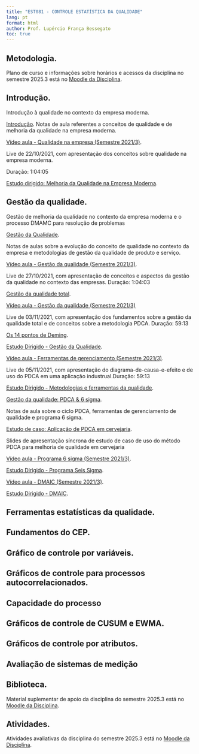 ```yaml
---
title: "EST081 - CONTROLE ESTATÍSTICA DA QUALIDADE"
lang: pt
format: html
author: Prof. Lupércio França Bessegato
toc: true
---
```


## Metodologia.

Plano de curso e informações sobre horários e acessos da disciplina no semestre 2025.3 está no [Moodle da Disciplina](https://ead.ufjf.br/){target="_blank" rel="noopener noreferrer"}.

## Introdução.

Introdução à qualidade no contexto da empresa moderna.

[Introdução](../EST081/01_introducao_2020.pdf){target="_blank" rel="noopener noreferrer"}. Notas de aula referentes a conceitos de qualidade e de melhoria da qualidade na empresa moderna.

[Vídeo aula - Qualidade na empresa (Semestre 2021/3)](https://drive.google.com/file/d/1n-8UPAgjUmyTyIzPtvjC_f_W-m7TXON3/view?usp=sharing){target="_blank" rel="noopener noreferrer"}.

Live de 22/10/2021, com apresentação dos conceitos sobre qualidade na empresa moderna.

Duração: 1:04:05

[Estudo dirigido: Melhoria da Qualidade na Empresa Moderna](../EST081/EST081-2024.3-A_%20Estudo%20dirigido_%20Melhoria%20da%20Qualidade%20na%20Empresa%20Moderna.pdf){target="_blank" rel="noopener noreferrer"}.

## Gestão da qualidade.
Gestão de melhoria da qualidade no contexto da empresa moderna e o processo DMAMC para resolução de problemas

[Gestão da Qualidade](../EST081/02.1_gestao.pdf){target="_blank" rel="noopener noreferrer"}.

Notas de aulas sobre a evolução do conceito de qualidade no contexto da empresa e metodologias de gestão da qualidade de produto e serviço.

[Vídeo aula - Gestão da qualidade (Semestre 2021/3)](https://drive.google.com/file/d/1WgDQbYn2ICJec2snApBOCESewqyD6LYb/view?usp=sharing){target="_blank" rel="noopener noreferrer"}.

Live de 27/10/2021, com apresentação de conceitos e aspectos da gestão da qualidade no contexto das empresas. Duração: 1:04:03


[Gestão da qualidade total](../EST081/cep_Leitura_02_qualidade_total.pdf){target="_blank" rel="noopener noreferrer"}.

[Vídeo aula - Gestão da qualidade (Semestre 2021/3)](https://drive.google.com/file/d/1Ak2TPRW3guHzrY7QLkUlEkzyHHOPW-a0/view?usp=sharing)

Live de 03/11/2021, com apresentação dos fundamentos sobre a gestão da qualidade total e de conceitos sobre a metodologia PDCA. Duração: 59:13


[Os 14 pontos de Deming](../EST081/cep_Leitura_01_Deming.pdf){target="_blank" rel="noopener noreferrer"}.

[Estudo Dirigido - Gestão da Qualidade](../EST081/EST081-2024.3-A_ Estudo Dirigido - Gestão da Qualidade.pdf){target="_blank" rel="noopener noreferrer"}.

[Vídeo aula - Ferramentas de gerenciamento (Semestre 2021/3)](){target="_blank" rel="noopener noreferrer"}.

Live de 05/11/2021, com apresentação do diagrama-de-causa-e-efeito e de uso do PDCA em uma aplicação industrual.Duração: 59:13

[Estudo Dirigido - Metodologias e ferramentas da qualidade](){target="_blank" rel="noopener noreferrer"}.

[Gestão da qualidade: PDCA & 6 sigma](){target="_blank" rel="noopener noreferrer"}.

Notas de aula sobre o ciclo PDCA, ferramentas de gerenciamento de qualidade e programa 6 sigma.

[Estudo de caso: Aplicação de PDCA em cervejaria](){target="_blank" rel="noopener noreferrer"}.

Slides de apresentação síncrona de estudo de caso de uso do método PDCA para melhoria de qualidade em cervejaria

[Vídeo aula - Programa 6 sigma (Semestre 2021/3)](){target="_blank" rel="noopener noreferrer"}.

[Estudo Dirigido - Programa Seis Sigma](){target="_blank" rel="noopener noreferrer"}.

[Vídeo aula - DMAIC (Semestre 2021/3)](){target="_blank" rel="noopener noreferrer"}.

[Estudo Dirigido - DMAIC](){target="_blank" rel="noopener noreferrer"}.


## Ferramentas estatísticas da qualidade.

## Fundamentos do CEP.

## Gráfico de controle por variáveis.

## Gráficos de controle para processos autocorrelacionados.

## Capacidade do processo

## Gráficos de controle de CUSUM e EWMA.

## Gráficos de controle por atributos.

## Avaliação de sistemas de medição

## Biblioteca.

Material suplementar de apoio da disciplina do semestre 2025.3 está no [Moodle da Disciplina](https://ead.ufjf.br/){target="_blank" rel="noopener noreferrer"}.

## Atividades.

Atividades avaliativas da disciplina do semestre 2025.3 está no [Moodle da Disciplina](https://ead.ufjf.br/){target="_blank" rel="noopener noreferrer"}.
